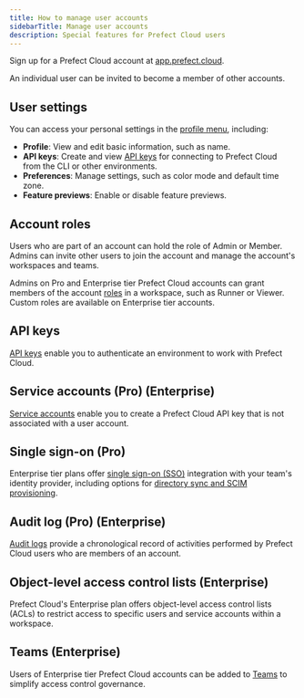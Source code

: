 ```yaml
---
title: How to manage user accounts
sidebarTitle: Manage user accounts
description: Special features for Prefect Cloud users
---
```


Sign up for a Prefect Cloud account at [app.prefect.cloud](https://app.prefect.cloud).

<Note>
An individual user can be invited to become a member of other accounts.
</Note>

## User settings

You can access your personal settings in the [profile menu](https://app.prefect.cloud/my/profile), including:

- **Profile**: View and edit basic information, such as name.
- **API keys**: Create and view [API keys](/v3/how-to-guides/cloud/manage-users/api-keys)
for connecting to Prefect Cloud from the CLI or other environments.
- **Preferences**: Manage settings, such as color mode and default time zone.
- **Feature previews**: Enable or disable feature previews.

## Account roles

Users who are part of an account can hold the role of Admin or Member.
Admins can invite other users to join the account and manage the account's workspaces and teams.

Admins on Pro and Enterprise tier Prefect Cloud accounts can grant members of the account
[roles](/v3/how-to-guides/cloud/manage-users/manage-roles) in a workspace, such as Runner or Viewer.
Custom roles are available on Enterprise tier accounts.

## API keys

[API keys](/v3/how-to-guides/cloud/manage-users/api-keys) enable you to authenticate an environment to work with Prefect Cloud.

## Service accounts (Pro) (Enterprise)

[Service accounts](/v3/how-to-guides/cloud/manage-users/service-accounts) enable you to create a
Prefect Cloud API key that is not associated with a user account.

## Single sign-on (Pro)

Enterprise tier plans offer [single sign-on (SSO)](/v3/how-to-guides/cloud/manage-users/configure-sso/)
integration with your team's identity provider, including options for
[directory sync and SCIM provisioning](/v3/how-to-guides/cloud/manage-users/configure-sso/#directory-sync).

## Audit log (Pro) (Enterprise)

[Audit logs](/v3/how-to-guides/cloud/manage-users/audit-logs/) provide a chronological record of
activities performed by Prefect Cloud users who are members of an account.

## Object-level access control lists (Enterprise)

Prefect Cloud's Enterprise plan offers object-level access control lists (ACLs) to
restrict access to specific users and service accounts within a workspace.

## Teams (Enterprise)

Users of Enterprise tier Prefect Cloud accounts can be added to
[Teams](/v3/how-to-guides/cloud/manage-users/manage-teams/) to simplify access control governance.

